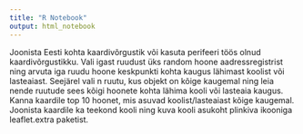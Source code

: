 ```yaml
---
title: "R Notebook"
output: html_notebook
---
```


Joonista Eesti kohta kaardivõrgustik või kasuta perifeeri töös olnud kaardivõrgustikku.
Vali igast ruudust üks random hoone aadressregistrist ning arvuta iga ruudu hoone keskpunkti kohta kaugus lähimast koolist või lasteaiast. Seejärel vali n ruutu, kus objekt on kõige kaugemal ning leia nende ruutude sees kõigi hoonete kohta lähima kooli või lasteaia kaugus.
Kanna kaardile top 10 hoonet, mis asuvad koolist/lasteaiast kõige kaugemal. Joonista kaardile ka teekond kooli ning kuva kooli asukoht plinkiva ikooniga leaflet.extra paketist.